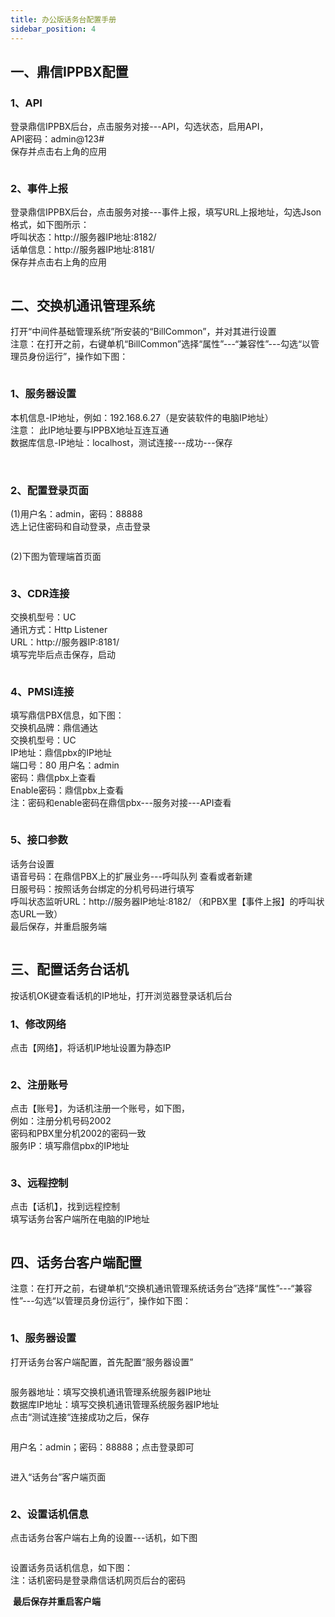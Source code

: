 ```yaml
---
title: 办公版话务台配置手册
sidebar_position: 4
---
```



## 一、鼎信IPPBX配置
### 1、API
<p>
登录鼎信IPPBX后台，点击服务对接---API，勾选状态，启用API，<br />
API密码：<span class="red">admin@123#</span><br />
保存并点击右上角的应用
</p>
<img src={require('@site/static/img/softwareInstall/Standalone/Dinstar/4/1.png').default} alt=""  />


### 2、事件上报
<p>
登录鼎信IPPBX后台，点击服务对接---事件上报，填写URL上报地址，勾选Json格式，如下图所示：<br />
呼叫状态：<span class="red">htt<span>p</span>://服务器IP地址:8182/</span><br />
话单信息：<span class="red">ht<span>tp:/</span>/服务器IP地址:8181/</span><br />
保存并点击右上角的应用
</p>
<img src={require('@site/static/img/softwareInstall/Standalone/Dinstar/4/2.png').default} alt=""  />




## 二、交换机通讯管理系统
<p>
打开“中间件基础管理系统”所安装的“BillCommon”，并对其进行设置<br />
<span class="red">
注意：在打开之前，右键单机“BillCommon”选择“属性”---“兼容性”---勾选“以管理员身份运行”，操作如下图：
</span>
</p>
<img src={require('@site/static/img/softwareInstall/Standalone/Dinstar/4/3.png').default} alt=""  />


### 1、服务器设置
<p>
本机信息-IP地址，例如：192.168.6.27（是安装软件的电脑IP地址）<br />
<span class="red">
 注意： 此IP地址要与IPPBX地址互连互通<br />
</span>
数据库信息-IP地址：localhost，测试连接---成功---保存<br />
</p>
<img src={require('@site/static/img/softwareInstall/Standalone/Dinstar/4/4.png').default} alt=""  />
<img src={require('@site/static/img/softwareInstall/Standalone/Dinstar/4/5.png').default} alt=""  />


### 2、配置登录页面
<p>
(1)用户名：admin，密码：88888<br /> 
选上记住密码和自动登录，点击登录
</p>
<img src={require('@site/static/img/softwareInstall/Standalone/Dinstar/4/6.png').default} alt=""  />

<p>
(2)下图为管理端首页面
</p>
<img src={require('@site/static/img/softwareInstall/Standalone/Dinstar/4/7.png').default} alt=""  />


### 3、CDR连接
<p>
交换机型号：<span class="red">UC</span><br /> 
通讯方式：<span class="red">Http Listener</span><br /> 
URL：<span class="red">htt<span>p:</span>//服务器IP:8181/</span><br /> 
填写完毕后点击<span class="red">保存，启动</span>
</p>
<img src={require('@site/static/img/softwareInstall/Standalone/Dinstar/4/8.png').default} alt=""  />


### 4、PMSI连接
<p>
填写鼎信PBX信息，如下图：<br />
交换机品牌：<span class="red">鼎信通达</span><br /> 
交换机型号：<span class="red">UC</span><br /> 
IP地址：<span class="red">鼎信pbx的IP地址</span><br /> 
端口号：<span class="red">80</span>
用户名：<span class="red">admin</span><br /> 
密码：<span class="red">鼎信pbx上查看</span><br /> 
Enable密码：<span class="red">鼎信pbx上查看</span><br /> 
<span class="red">注：密码和enable密码在鼎信pbx---服务对接---API查看</span><br /> 
</p>
<img src={require('@site/static/img/softwareInstall/Standalone/Dinstar/4/9.png').default} alt=""  />


### 5、接口参数
<p>
话务台设置<br />
语音号码：<span class="red">在鼎信PBX上的扩展业务---呼叫队列
查看或者新建</span><br /> 
日服号码：<span class="red">按照话务台绑定的分机号码进行填写</span><br /> 
呼叫状态监听URL：<span class="red">ht<span>tp:</span>//服务器IP地址:8182/
（和PBX里【事件上报】的呼叫状态URL一致）</span><br /> 
最后保存，并重启服务端
</p>
<img src={require('@site/static/img/softwareInstall/Standalone/Dinstar/4/10.png').default} alt=""  />


## 三、配置话务台话机
<p>
按话机OK键查看话机的IP地址，打开浏览器登录话机后台
</p>

### 1、修改网络
<p>
点击【网络】，将话机IP地址设置为静态IP
</p>
<img src={require('@site/static/img/softwareInstall/Standalone/Dinstar/4/11.png').default} alt=""  />


### 2、注册账号
<p>
点击【账号】，为话机注册一个账号，如下图，<br /> 
例如：注册分机号码2002<br /> 
密码和PBX里分机2002的密码一致<br /> 
服务IP：填写鼎信pbx的IP地址
</p>
<img src={require('@site/static/img/softwareInstall/Standalone/Dinstar/4/12.png').default} alt=""  />


### 3、远程控制
<p>
点击【话机】，找到远程控制<br /> 
填写<span class="red">话务台客户端所在电脑的IP</span>地址
</p>
<img src={require('@site/static/img/softwareInstall/Standalone/Dinstar/4/13.png').default} alt=""  />



## 四、话务台客户端配置
<p class="red">
注意：在打开之前，右键单机“交换机通讯管理系统话务台”选择“属性”---“兼容性”---勾选“以管理员身份运行”，操作如下图：
</p>
<img src={require('@site/static/img/softwareInstall/Standalone/Dinstar/4/14.png').default} alt=""  />


### 1、服务器设置
<p>
打开话务台客户端配置，首先配置“服务器设置”
</p>
<img src={require('@site/static/img/softwareInstall/Standalone/Dinstar/4/15.png').default} alt=""  />

<p>
服务器地址：填写交换机通讯管理系统服务器IP地址<br /> 
数据库IP地址：填写交换机通讯管理系统服务器IP地址<br /> 
点击“测试连接“连接成功之后，保存
</p>
<img src={require('@site/static/img/softwareInstall/Standalone/Dinstar/4/16.png').default} alt=""  />

<p>
用户名：admin；密码：88888；点击登录即可
</p>
<img src={require('@site/static/img/softwareInstall/Standalone/Dinstar/4/17.png').default} alt=""  />

<p>
进入“话务台”客户端页面
</p>
<img src={require('@site/static/img/softwareInstall/Standalone/Dinstar/4/18.png').default} alt=""  />


### 2、设置话机信息

<p>
点击话务台客户端右上角的设置---话机，如下图
</p>
<img src={require('@site/static/img/softwareInstall/Standalone/Dinstar/4/19.png').default} alt=""  />

<p>
设置话务员话机信息，如下图：<br /> 
<span class="red">注：话机密码是登录鼎信话机网页后台的密码</span>
</p>
<img src={require('@site/static/img/softwareInstall/Standalone/Dinstar/4/20.png').default} alt=""  />
<strong style={{marginLeft:"23em"}}>最后保存并重启客户端</strong>


